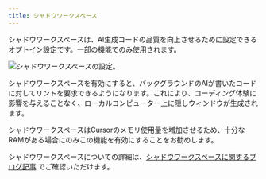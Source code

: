 ```yaml
---
title: シャドウワークスペース
---
```


シャドウワークスペースは、AI生成コードの品質を向上させるために設定できるオプトイン設定です。一部の機能でのみ使用されます。

<Frame>
<img src="/images/advanced/shadow-workspace.png" alt="シャドウワークスペースの設定。" />
</Frame>

シャドウワークスペースを有効にすると、バックグラウンドのAIが書いたコードに対してリントを要求できるようになります。これにより、コーディング体験に影響を与えることなく、ローカルコンピューター上に隠しウィンドウが生成されます。

シャドウワークスペースはCursorのメモリ使用量を増加させるため、十分なRAMがある場合にのみこの機能を有効にすることをお勧めします。

シャドウワークスペースについての詳細は、[シャドウワークスペースに関するブログ記事](https://cursor.com/blog/shadow-workspace) でご確認いただけます。

